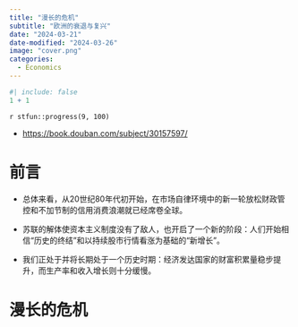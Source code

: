 ```yaml
---
title: "漫长的危机"
subtitle: "欧洲的衰退与复兴"
date: "2024-03-21"
date-modified: "2024-03-26"
image: "cover.png"
categories: 
  - Economics
---
```


```r
#| include: false
1 + 1
```

::: {.callout-note title="Progress"}
`r stfun::progress(9, 100)`

<!-- 读后感：[读《管理行为》](https://shitao5.org/posts/glxw/)。 -->
:::

::: {.callout-tip title="Learning Source"}
-   <https://book.douban.com/subject/30157597/>
:::

# 前言 {.unnumbered}

-   总体来看，从20世纪80年代初开始，在市场自律环境中的新一轮放松财政管控和不加节制的信用消费浪潮就已经席卷全球。

-   苏联的解体使资本主义制度没有了敌人，也开启了一个新的阶段：人们开始相信“历史的终结”和以持续股市行情看涨为基础的“新增长”。

-   我们正处于并将长期处于一个历史时期：经济发达国家的财富积累量稳步提升，而生产率和收入增长则十分缓慢。

# 漫长的危机
